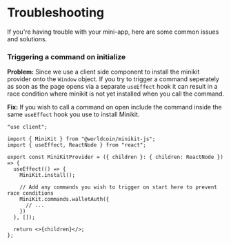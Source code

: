 # Troubleshooting

If you're having trouble with your mini-app, here are some common issues and solutions.
### **Triggering a command on initialize**

**Problem:** Since we use a client side component to install the minikit provider onto the `Window` object.
If you try to trigger a command seperately as soon as the page opens via a separate `useEffect` hook 
it can result in a race condition where minikit is not yet installed when you call the command.

**Fix:** If you wish to call a command on open include the command inside the same `useEffect` hook you use to install Minikit.
```tsx {{ title: '/components/MiniKitProvider.tsx' }}
"use client";

import { MiniKit } from "@worldcoin/minikit-js";
import { useEffect, ReactNode } from "react";

export const MiniKitProvider = ({ children }: { children: ReactNode }) => {
  useEffect(() => {
    MiniKit.install();

    // Add any commands you wish to trigger on start here to prevent race conditions
    MiniKit.commands.walletAuth({
      // ...
    })
  }, []);

  return <>{children}</>;
};


```